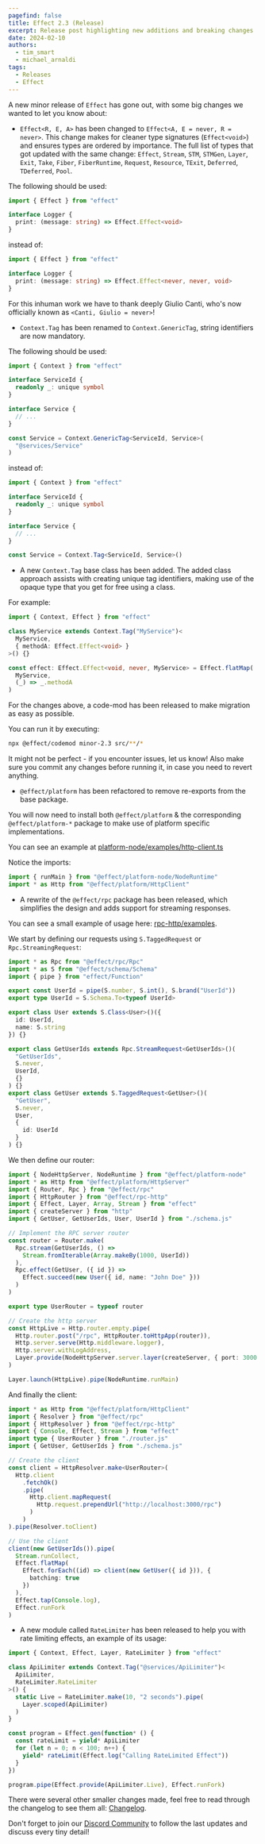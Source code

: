 ```yaml
---
pagefind: false
title: Effect 2.3 (Release)
excerpt: Release post highlighting new additions and breaking changes
date: 2024-02-10
authors:
  - tim_smart
  - michael_arnaldi
tags:
  - Releases
  - Effect
---
```


A new minor release of `Effect` has gone out, with some big changes we wanted to let you know about:

- `Effect<R, E, A>` has been changed to `Effect<A, E = never, R = never>`. This change makes for cleaner type signatures (`Effect<void>`) and ensures types are ordered by importance. The full list of types that got updated with the same change: `Effect`, `Stream`, `STM`, `STMGen`, `Layer`, `Exit`, `Take`, `Fiber`, `FiberRuntime`, `Request`, `Resource`, `TExit`, `Deferred`, `TDeferred`, `Pool`.

The following should be used:

```ts
import { Effect } from "effect"

interface Logger {
  print: (message: string) => Effect.Effect<void>
}
```

instead of:

```ts
import { Effect } from "effect"

interface Logger {
  print: (message: string) => Effect.Effect<never, never, void>
}
```

For this inhuman work we have to thank deeply Giulio Canti, who's now officially known as `<Canti, Giulio = never>`!

- `Context.Tag` has been renamed to `Context.GenericTag`, string identifiers are now mandatory.

The following should be used:

```ts
import { Context } from "effect"

interface ServiceId {
  readonly _: unique symbol
}

interface Service {
  // ...
}

const Service = Context.GenericTag<ServiceId, Service>(
  "@services/Service"
)
```

instead of:

```ts
import { Context } from "effect"

interface ServiceId {
  readonly _: unique symbol
}

interface Service {
  // ...
}

const Service = Context.Tag<ServiceId, Service>()
```

- A new `Context.Tag` base class has been added. The added class approach assists with creating unique tag identifiers, making use of the opaque type that you get for free using a class.

For example:

```ts
import { Context, Effect } from "effect"

class MyService extends Context.Tag("MyService")<
  MyService,
  { methodA: Effect.Effect<void> }
>() {}

const effect: Effect.Effect<void, never, MyService> = Effect.flatMap(
  MyService,
  (_) => _.methodA
)
```

For the changes above, a code-mod has been released to make migration as easy as possible.

You can run it by executing:

```bash showLineNumbers=false
npx @effect/codemod minor-2.3 src/**/*
```

It might not be perfect - if you encounter issues, let us know! Also make sure you commit any changes before running it, in case you need to revert anything.

- `@effect/platform` has been refactored to remove re-exports from the base package.

You will now need to install both `@effect/platform` & the corresponding `@effect/platform-*` package to make use of platform specific implementations.

You can see an example at [platform-node/examples/http-client.ts](https://github.com/Effect-TS/effect/blob/main/packages/platform-node/examples/http-client.ts)

Notice the imports:

```ts
import { runMain } from "@effect/platform-node/NodeRuntime"
import * as Http from "@effect/platform/HttpClient"
```

- A rewrite of the `@effect/rpc` package has been released, which simplifies the design and adds support for streaming responses.

You can see a small example of usage here: [rpc-http/examples](https://github.com/Effect-TS/effect/tree/main/packages/rpc-http/examples).

We start by defining our requests using `S.TaggedRequest` or `Rpc.StreamingRequest`:

```ts filename="schema.ts"
import * as Rpc from "@effect/rpc/Rpc"
import * as S from "@effect/schema/Schema"
import { pipe } from "effect/Function"

export const UserId = pipe(S.number, S.int(), S.brand("UserId"))
export type UserId = S.Schema.To<typeof UserId>

export class User extends S.Class<User>()({
  id: UserId,
  name: S.string
}) {}

export class GetUserIds extends Rpc.StreamRequest<GetUserIds>()(
  "GetUserIds",
  S.never,
  UserId,
  {}
) {}
export class GetUser extends S.TaggedRequest<GetUser>()(
  "GetUser",
  S.never,
  User,
  {
    id: UserId
  }
) {}
```

We then define our router:

```ts filename="router.ts"
import { NodeHttpServer, NodeRuntime } from "@effect/platform-node"
import * as Http from "@effect/platform/HttpServer"
import { Router, Rpc } from "@effect/rpc"
import { HttpRouter } from "@effect/rpc-http"
import { Effect, Layer, Array, Stream } from "effect"
import { createServer } from "http"
import { GetUser, GetUserIds, User, UserId } from "./schema.js"

// Implement the RPC server router
const router = Router.make(
  Rpc.stream(GetUserIds, () =>
    Stream.fromIterable(Array.makeBy(1000, UserId))
  ),
  Rpc.effect(GetUser, ({ id }) =>
    Effect.succeed(new User({ id, name: "John Doe" }))
  )
)

export type UserRouter = typeof router

// Create the http server
const HttpLive = Http.router.empty.pipe(
  Http.router.post("/rpc", HttpRouter.toHttpApp(router)),
  Http.server.serve(Http.middleware.logger),
  Http.server.withLogAddress,
  Layer.provide(NodeHttpServer.server.layer(createServer, { port: 3000 }))
)

Layer.launch(HttpLive).pipe(NodeRuntime.runMain)
```

And finally the client:

```ts
import * as Http from "@effect/platform/HttpClient"
import { Resolver } from "@effect/rpc"
import { HttpResolver } from "@effect/rpc-http"
import { Console, Effect, Stream } from "effect"
import type { UserRouter } from "./router.js"
import { GetUser, GetUserIds } from "./schema.js"

// Create the client
const client = HttpResolver.make<UserRouter>(
  Http.client
    .fetchOk()
    .pipe(
      Http.client.mapRequest(
        Http.request.prependUrl("http://localhost:3000/rpc")
      )
    )
).pipe(Resolver.toClient)

// Use the client
client(new GetUserIds()).pipe(
  Stream.runCollect,
  Effect.flatMap(
    Effect.forEach((id) => client(new GetUser({ id })), {
      batching: true
    })
  ),
  Effect.tap(Console.log),
  Effect.runFork
)
```

- A new module called `RateLimiter` has been released to help you with rate limiting effects, an example of its usage:

```ts
import { Context, Effect, Layer, RateLimiter } from "effect"

class ApiLimiter extends Context.Tag("@services/ApiLimiter")<
  ApiLimiter,
  RateLimiter.RateLimiter
>() {
  static Live = RateLimiter.make(10, "2 seconds").pipe(
    Layer.scoped(ApiLimiter)
  )
}

const program = Effect.gen(function* () {
  const rateLimit = yield* ApiLimiter
  for (let n = 0; n < 100; n++) {
    yield* rateLimit(Effect.log("Calling RateLimited Effect"))
  }
})

program.pipe(Effect.provide(ApiLimiter.Live), Effect.runFork)
```

There were several other smaller changes made, feel free to read through the changelog to see them all: [Changelog](https://github.com/Effect-TS/effect/blob/main/packages/effect/CHANGELOG.md#230).

Don't forget to join our [Discord Community](https://discord.gg/effect-ts) to follow the last updates and discuss every tiny detail!
